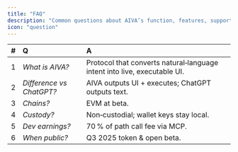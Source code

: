 ```yaml
---
title: "FAQ"
description: "Common questions about AIVA’s function, features, supported chains, custody, and launch timeline."
icon: "question"
---
```


| \# | Q | A |
| :---- | :---- | :---- |
| 1 | *What is AIVA?* | Protocol that converts natural‑language intent into live, executable UI. |
| 2 | *Difference vs ChatGPT?* | AIVA outputs UI \+ executes; ChatGPT outputs text. |
| 3 | *Chains?* | EVM at beta. |
| 4 | *Custody?* | Non‑custodial; wallet keys stay local. |
| 5 | *Dev earnings?* | 70 % of path call fee via MCP. |
| 6 | *When public?* | Q3 2025 token & open beta. |
